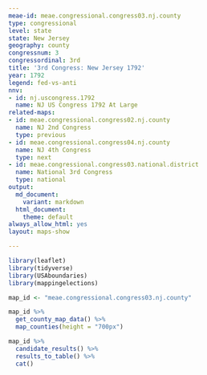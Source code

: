```yaml
---
meae-id: meae.congressional.congress03.nj.county
type: congressional
level: state
state: New Jersey
geography: county
congressnum: 3
congressordinal: 3rd
title: '3rd Congress: New Jersey 1792'
year: 1792
legend: fed-vs-anti
nnv:
- id: nj.uscongress.1792
  name: NJ US Congress 1792 At Large
related-maps:
- id: meae.congressional.congress02.nj.county
  name: NJ 2nd Congress
  type: previous
- id: meae.congressional.congress04.nj.county
  name: NJ 4th Congress
  type: next
- id: meae.congressional.congress03.national.district
  name: National 3rd Congress
  type: national
output:
  md_document:
    variant: markdown
  html_document:
    theme: default
always_allow_html: yes
layout: maps-show

---
```


```r
library(leaflet)
library(tidyverse)
library(USAboundaries)
library(mappingelections)

map_id <- "meae.congressional.congress03.nj.county"
```

<div class="map">

```r
map_id %>%
  get_county_map_data() %>%
  map_counties(height = "700px")
```

</div>

<div class="results-table">

```r
map_id %>%
  candidate_results() %>%
  results_to_table() %>%
  cat()
```

</div>
